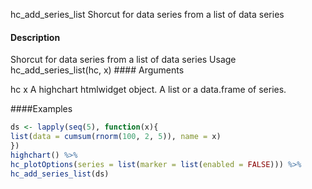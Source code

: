 hc_add_series_list
Shorcut for data series from a list of data series

#### Description 

Shorcut for data series from a list of data series
Usage
hc_add_series_list(hc, x)
 #### Arguments 

hc
x
A highchart htmlwidget object.
A list or a data.frame of series.

####Examples
```r

ds <- lapply(seq(5), function(x){
list(data = cumsum(rnorm(100, 2, 5)), name = x)
})
highchart() %>%
hc_plotOptions(series = list(marker = list(enabled = FALSE))) %>%
hc_add_series_list(ds)
```
